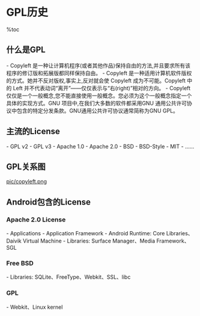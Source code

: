 = GPL历史 =

%toc

== 什么是GPL ==
- Copyleft 是一种让计算机程序(或者其他作品)保持自由的方法,并且要求所有该程序的修订版和拓展版都同样保持自由。
- Copyleft 是一种适用计算机软件版权的方式。她并不反对版权,事实上,反对就会使 Copyleft 成为不可能。Copyleft 中的 Left 并不代表动词“离开”——仅仅表示与“右(right)”相对的方向。
- Copyleft 仅仅是一个一般概念,您不能直接使用一般概念。您必须为这个一般概念指定一个具体的实现方式。GNU 项目中,在我们大多数的软件都采用GNU 通用公共许可协议中包含的特定分发条款。GNU通用公共许可协议通常简称为GNU GPL。

== 主流的License ==
- GPL v2
- GPL v3
- Apache 1.0
- Apache 2.0
- BSD
- BSD-Style
- MIT
- ......

== GPL关系图 ==
[[pic/copyleft.png]]

== Android包含的License ==
=== Apache 2.0 License ===
- Applications
- Application Framework
- Android Runtime: Core Libraries、Daivik Virtual Machine
- Libraries: Surface Manager、Media Framework、SGL

=== Free BSD ===
- Libraries: SQLite、FreeType、Webkit、SSL、libc

=== GPL ===
- Webkit、Linux kernel

